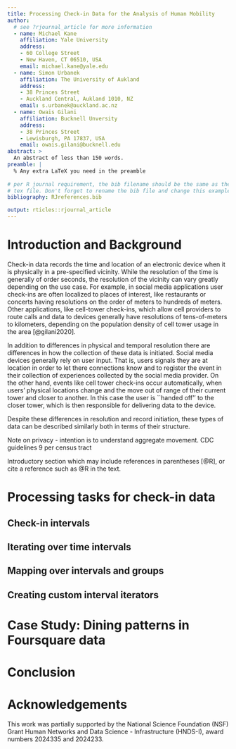 ```yaml
---
title: Processing Check-in Data for the Analysis of Human Mobility
author:
  # see ?rjournal_article for more information
  - name: Michael Kane
    affiliation: Yale University
    address:
    - 60 College Street
    - New Haven, CT 06510, USA
    email: michael.kane@yale.edu
  - name: Simon Urbanek
    affiliation: The University of Aukland
    address:
    - 38 Princes Street
    - Auckland Central, Aukland 1010, NZ
    email: s.urbanek@auckland.ac.nz
  - name: Owais Gilani
    affiliation: Bucknell Unversity
    address:
    - 38 Princes Street
    - Lewisburgh, PA 17837, USA
    email: owais.gilani@bucknell.edu
abstract: >
  An abstract of less than 150 words.
preamble: |
  % Any extra LaTeX you need in the preamble
  
# per R journal requirement, the bib filename should be the same as the output 
# tex file. Don't forget to rename the bib file and change this example value.
bibliography: RJreferences.bib

output: rticles::rjournal_article
---
```


# Introduction and Background

Check-in data records the time and location of an electronic device when it is physically in a pre-specified vicinity. While the resolution of the time is generally of order seconds, the resolution of the vicinity can vary greatly depending on the use case. For example, in social media applications user check-ins are often localized to places of interest, like restaurants or concerts having resolutions on the order of meters to hundreds of meters. Other applications, like cell-tower check-ins, which allow cell providers to route calls and data to devices generally have resolutions of tens-of-meters to kilometers, depending on the population density of cell tower usage in the area [@gilani2020].

In addition to differences in physical and temporal resolution there are differences in how the collection of these data is initiated. Social media devices generally rely on user input. That is, users signals they are at location in order to let there connections know and to register the event in their collection of experiences collected by the social media provider. On the other hand, events like cell tower check-ins occur automatically, when users' physical locations change and the move out of range of their current tower and closer to another. In this case the user is ``handed off'' to the closer tower, which is then responsible for delivering data to the device. 

Despite these differences in resolution and record initiation, these types of data can be described similarly both in terms of their structure. 

Note on privacy - intention is to understand aggregate movement. CDC guidelines 9 per census tract

Introductory section which may include references in parentheses
[@R], or cite a reference such as @R in the text.

# Processing tasks for check-in data

## Check-in intervals

## Iterating over time intervals

## Mapping over intervals and groups

## Creating custom interval iterators

# Case Study: Dining patterns in Foursquare data

# Conclusion

# Acknowledgements

This work was partially supported by the National Science Foundation (NSF) Grant Human Networks and Data Science - Infrastructure (HNDS-I), award numbers 2024335 and 2024233.

